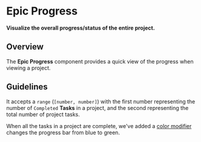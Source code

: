 
<Meta title="Epics/Progress/Docs" />

# Epic Progress

**Visualize the overall progress/status of the entire project.**

## Overview

The **Epic Progress** component provides a quick view of the progress when
viewing a project.

## Guidelines

It accepts a `range` (`[number, number]`) with the first number representing the
number of  `Completed` **Tasks** in a project, and the second
representing the total number of project tasks.

<Canvas>
  <EpicProgress range={[7, 13]} />
</Canvas>

When all the tasks in a project are complete, we've added a
<a href="https://www.lightningdesignsystem.com/components/progress-bar/#Modifiers">color
modifier </a>changes the progress bar from blue to green.

<Canvas>
  <EpicProgress range={[10, 10]} />
</Canvas>
